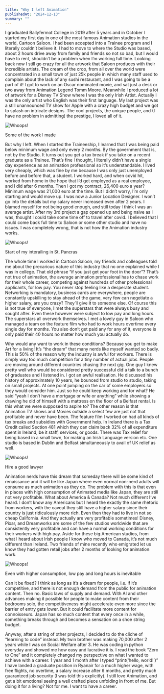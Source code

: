 ```yaml
---
title: "Why I left Animation"
publishedAt: "2024-12-13"
summary: ""
---
```


<div style={{ textAlign: "justify"}}>

I graduated Ballyfermot College in 2019 after 5 years and in October I started my first day in one of the most famous Animation studios in the world, Cartoon Saloon. I had been accepted into a Trainee program and I literally couldn’t believe it. I had to move to where the Studio was based, about 2 hours drive away from family and friends so not so bad, but I would have to rent, shouldn’t be a problem when I’m working full time. Looking back now I still go crazy for all the artwork that Saloon produces with their incredible artists. The cream of the crop, from all over the world were concentrated in a small town of just 25k people in which many staff used to complain about the lack of any sushi restaurant, and I was going to be a part of it! I got to work on an Oscar nominated movie, and sat just a desk or two away from Animation Legend Tomm Moore. Meanwhile I produced a lot of artwork for a Disney TV Show where I was the only Irish Artist. Actually I was the only artist who English was their first language. My last project was a still unannounced TV show for Apple with a crazy high budget and we got to splash on intricate designs. The cool projects, the unique people, and (I have no problem in admitting) the prestige, I loved all of it.

![Whoops!](/images/20241213/FmMXTE_X0AIuNxS.jpeg "Some of the work I made")

<div style={{ textAlign: "center", fontStyle: "italic" }}>
  Some of the work I made
</div>

But why I left. When I started the Traineeship, I learned that I was being paid below
minimum wage and only every 2 months. By the government that is, not by the Studio.
It turns out you get a tax break if you take on a recent graduate as a Trainee. That’s
fine I thought, I literally didn’t have a single day experience as an animation professional
so it’s understandable. I lived very cheaply, which was fine by me because I was
only just unemployed before and before that, a student. I worked hard, and when covid
hit, worked from home in the hope that I’d get employed as a real employee, and I
did after 6 months. Then I got my contract, 26,400 euro a year? Minimum wage was
21,000 euro at the time. But I didn’t worry, I’m only starting and would move up.
I was now a Junior Location Designer. I won’t go into the details but my salary never
increased even after 2 years. I blamed myself for not being good enough, and still
today I think I was an average artist. After my 3rd project a gap opened up and being
naive as I was, thought I could take some time off to travel after covid. I believed
that I could come back full time to Saloon or some other studio and have no issues.
I was completely wrong, that is not how the Animation industry works.

![Whoops!](/images/20241213/IMG_1621.jpg "Start of my interailing")

<div style={{ textAlign: "center", fontStyle: "italic" }}>
  Start of my interailing in St. Pancras
</div>

The whole time I worked in Cartoon Saloon, my friends and colleagues told me about the precarious nature of this industry that no one explained while I was in college. That old phrase “if you just get your foot in the door”? That’s not true of animation, the average animation professional has to chase work for their whole career, competing against hundreds of other professional applicants, for low pay. You never stop feeling like a desperate student. Networking is mandatory, business cards are everywhere, people are constantly upskilling to stay ahead of the game, very few can negotiate a higher salary, are you crazy? They’ll give it to someone else. Of course this is not true of everyone, I met the superstars that were always busy and sought after. Even these however were subject to low pay and long hours. The superstars all overwork themselves. I met a lovely guy in Saloon who managed a team on the feature film who had to work hours overtime every single day for months. You also don’t get paid any for any of it, everyone is only paid their 40 hours no matter how much you actually do.

Why would any want to work in these conditions? Because you get to make Art for a living! It’s “the dream” that many nerds like myself wanted so badly. This is 50% of the reason why the industry is awful for workers. There is simply way too much competition for a tiny number of actual jobs. People are moving around different countries chasing the next gig. One guy I knew pretty well who would be considered pretty successful did a talk to a bunch of graduates and I listened in. I got an awful realisation. He discussed his history of approximately 10 years, he bounced from studio to studio, taking on small projects. At one point jumping on the car of some employers so they would consider him. Just so he could keep working and for what? He said “yeah I don’t have a mortgage or wife or anything” while showing a drawing he did of himself with a mattress on the floor of a Belfast rental. Is this what we were supposed to aspire to? The other reason is that Animation TV shows and Movies outside a select few are just not that profitable and never have been. The feature film I worked on had all kinds of tax breaks and subsidies with Government help. In Ireland there is a Tax Credit called Section 481 which they can claim back 32% of all expenditure spent in Ireland, be it staff, services, or goods. There was Tax relief for being based in a small town, for making an Irish Language version etc. One studio is based in Dublin and Belfast simultaneously to avail of UK relief as well.

![Whoops!](/images/20241213/GJwaT3oXAAAH-pp.jpg)

<div style={{ textAlign: "center", fontStyle: "italic" }}>
  Hire a good lawyer
</div>

Animation nerds have this dream that someday there will be some kind of renaissance and it will be like Japan where even normal non-nerd adults will consume as much animation as they do. The problem with this is that even in places with high consumption of Animated media like Japan, they are still not very profitable. What about America & Canada? Not much different I’ve heard. I don’t know any Americans but I heard the exactly the same rhetoric from workers, with the caveat they still have a higher salary since their country is just ridiculously more rich. Even then they had to live in not so cheap California. And they actually are very profitable sometimes! Disney, Pixar, and Dreamworks are some of the few studios worldwide that are consistently very profitable and can have a normal working conditions for their workers with high pay. Aside for these big American studios, from what I heard about Irish people I know who moved to Canada, it’s not much different than Ireland. Two friends of mine recently who emigrated let us know they had gotten retail jobs after 2 months of looking for animation work.

![Whoops!](/images/20241213/image-asset.jpg)

<div style={{ textAlign: "center", fontStyle: "italic" }}>
  Even with higher consumption, low pay and long hours is inevitable
</div>

Can it be fixed? I think as long as it’s a dream for people, i.e. if it’s competitive, and there is not enough demand from the public for animation content. Then no. Basic laws of supply and demand. With AI and other advances making it possible for people to make content from their bedrooms solo, the competitiveness might accelerate even more since the barrier of entry gets lower. But it could facilitate more content for connoisseurs. Japan has so much content that every once in a while, something breaks through and becomes a sensation on a shoe string budget.

Anyway, after a string of other projects, I decided to do the cliche of “learning to code” instead. My twin brother was making 70,000 after 2 years while I was on Social Welfare after 3. He was coding in python everyday and showed me how easy and lucrative it is. I read the book “Zero to One” and it completely changed my perspective on what I wanted to achieve with a career. 1 year and 1 month after I typed “print(‘hello, world!’)” I have landed a graduate position in Ryanair for a much higher wage, with free flights, no overtime, a salary increase after 6 months, and pretty much guaranteed job security (I was told this explicitly). I still love Animation, and get a bit emotional seeing a well crafted piece unfolding in front of me. But doing it for a living? Not for me. I want to have a career.

</div>

